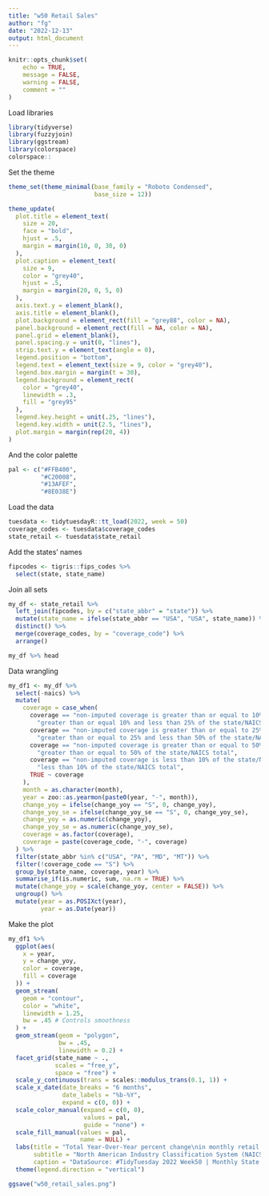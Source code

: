 ```yaml
---
title: "w50 Retail Sales"
author: "fg"
date: "2022-12-13"
output: html_document
---
```




```r
knitr::opts_chunk$set(
	echo = TRUE,
	message = FALSE,
	warning = FALSE,
	comment = ""
)
```

Load libraries

```r
library(tidyverse)
library(fuzzyjoin)
library(ggstream)
library(colorspace)
colorspace::
```

Set the theme

```r
theme_set(theme_minimal(base_family = "Roboto Condensed",
                        base_size = 12))
```

```r
theme_update(
  plot.title = element_text(
    size = 20,
    face = "bold",
    hjust = .5,
    margin = margin(10, 0, 30, 0)
  ),
  plot.caption = element_text(
    size = 9,
    color = "grey40",
    hjust = .5,
    margin = margin(20, 0, 5, 0)
  ),
  axis.text.y = element_blank(),
  axis.title = element_blank(),
  plot.background = element_rect(fill = "grey88", color = NA),
  panel.background = element_rect(fill = NA, color = NA),
  panel.grid = element_blank(),
  panel.spacing.y = unit(0, "lines"),
  strip.text.y = element_text(angle = 0),
  legend.position = "bottom",
  legend.text = element_text(size = 9, color = "grey40"),
  legend.box.margin = margin(t = 30),
  legend.background = element_rect(
    color = "grey40",
    linewidth = .3,
    fill = "grey95"
  ),
  legend.key.height = unit(.25, "lines"),
  legend.key.width = unit(2.5, "lines"),
  plot.margin = margin(rep(20, 4))
)
```


And the color palette
```r
pal <- c("#FFB400",
         "#C20008",
         "#13AFEF",
         "#8E038E")
```


Load the data
```r
tuesdata <- tidytuesdayR::tt_load(2022, week = 50)
coverage_codes <- tuesdata$coverage_codes
state_retail <- tuesdata$state_retail
```

Add the states' names
```r
fipcodes <- tigris::fips_codes %>%
  select(state, state_name)
```

Join all sets
```r
my_df <- state_retail %>%
  left_join(fipcodes, by = c("state_abbr" = "state")) %>%
  mutate(state_name = ifelse(state_abbr == "USA", "USA", state_name)) %>%
  distinct() %>%
  merge(coverage_codes, by = "coverage_code") %>%
  arrange()

my_df %>% head
```


Data wrangling
  
```r
my_df1 <- my_df %>%
  select(-naics) %>%
  mutate(
    coverage = case_when(
      coverage == "non-imputed coverage is greater than or equal to 10% and less than 25% of the state/NAICS total" ~
        "greater than or equal 10% and less than 25% of the state/NAICS total",
      coverage == "non-imputed coverage is greater than or equal to 25% and less than 50% of the state/NAICS total" ~
        "greater than or equal to 25% and less than 50% of the state/NAICS total",
      coverage == "non-imputed coverage is greater than or equal to 50% of the state/NAICS total." ~
        "greater than or equal to 50% of the state/NAICS total",
      coverage == "non-imputed coverage is less than 10% of the state/NAICS total." ~
        "less than 10% of the state/NAICS total",
      TRUE ~ coverage
    ),
    month = as.character(month),
    year = zoo::as.yearmon(paste0(year, "-", month)),
    change_yoy = ifelse(change_yoy == "S", 0, change_yoy),
    change_yoy_se = ifelse(change_yoy_se == "S", 0, change_yoy_se),
    change_yoy = as.numeric(change_yoy),
    change_yoy_se = as.numeric(change_yoy_se),
    coverage = as.factor(coverage),
    coverage = paste(coverage_code, "-", coverage)
  ) %>%
  filter(state_abbr %in% c("USA", "PA", "MD", "MT")) %>%
  filter(!coverage_code == "S") %>%
  group_by(state_name, coverage, year) %>%
  summarise_if(is.numeric, sum, na.rm = TRUE) %>%
  mutate(change_yoy = scale(change_yoy, center = FALSE)) %>%
  ungroup() %>%
  mutate(year = as.POSIXct(year),
         year = as.Date(year))
```


Make the plot
```r
my_df1 %>%
  ggplot(aes(
    x = year,
    y = change_yoy,
    color = coverage,
    fill = coverage
  )) +
  geom_stream(
    geom = "contour",
    color = "white",
    linewidth = 1.25,
    bw = .45 # Controls smoothness
  ) +
  geom_stream(geom = "polygon",
              bw = .45,
              linewidth = 0.2) +
  facet_grid(state_name ~ .,
             scales = "free_y",
             space = "free") +
  scale_y_continuous(trans = scales::modulus_trans(0.1, 1)) +
  scale_x_date(date_breaks = "6 months",
               date_labels = "%b-%Y",
               expand = c(0, 0)) +
  scale_color_manual(expand = c(0, 0),
                     values = pal,
                     guide = "none") +
  scale_fill_manual(values = pal,
                    name = NULL) +
  labs(title = "Total Year-Over-Year percent change\nin monthly retail sales value",
       subtitle = "North American Industry Classification System (NAICS) top YoY states",
       caption = "DataSource: #TidyTuesday 2022 Week50 | Monthly State Retail Sales | DataViz: Fgazzelloni") +
  theme(legend.direction = "vertical")
```

  
```r
ggsave("w50_retail_sales.png")
```
  
